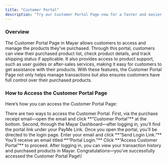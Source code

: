 ```yaml
---
title: "Customer Portal"
description: "Try our Customer Portal Page now for a faster and easier service experience!"
---
```


### Overview

The Customer Portal Page in Mayar allows customers to access and manage the products they’ve purchased. Through this portal, customers can view their purchased product list, check product details, and track shipping status if applicable. It also provides access to product support, such as user guides or after-sales services, making it easy for customers to get assistance with their products. With these features, the Customer Portal Page not only helps manage transactions but also ensures customers have full control over their purchased products.

### How to Access the Customer Portal Page

Here’s how you can access the Customer Portal Page:

<Steps>
  <Step title="Access Options">
    There are two ways to access the Customer Portal. First, via the purchase receipt email—open the email and click **“Customer Portal”** at the bottom. Second, through the Mayar Dashboard—after logging in, you’ll find the portal link under your PayMe Link.
  </Step>
  <Step title="Login Process">
    Once you open the portal, you’ll be directed to the login page. Enter your email and click **“Send Login Link.”**
  </Step>
  <Step title="Email Verification">
     You’ll receive an email titled **“Portal Login.”** Click **“Access Customer Portal”** to proceed.
  </Step>
  <Step title="Accessing Your Portal">
    After logging in, you can view your transaction history and purchased products in Mayar. Congratulations—you’ve successfully accessed the Customer Portal Page\!
  </Step>
</Steps>